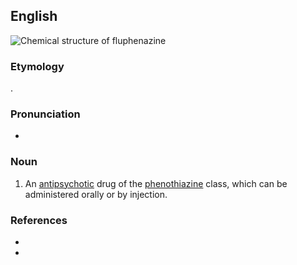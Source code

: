 ==English==
[[File:Fluphenazine2DACS.svg|thumb|Chemical structure of '''fluphenazine''']]
{{wikipedia}}

===Etymology===
{{blend|en|fluoro-|phenothiazine|alt2=phen(othi)azine}}.

===Pronunciation===
* {{IPA|en|/fluːˈfɛn.ə.ziːn/}}

===Noun===
{{en-noun|~}}

# {{lb|en|pharmaceutical drug}} An [[antipsychotic]] drug of the [[phenothiazine]] class, which can be administered orally or by injection.

===References===
* {{R:Lexico}}
* {{R:Merriam-Webster Online}}